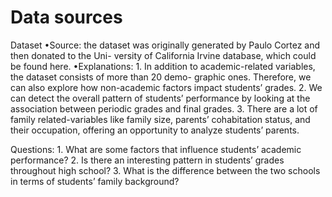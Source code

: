 # Data sources

Dataset
•Source: the dataset was originally generated by Paulo Cortez and then donated to the Uni-
versity of California Irvine database, which could be found here.
•Explanations:
1. In addition to academic-related variables, the dataset consists of more than 20 demo-
graphic ones. Therefore, we can also explore how non-academic factors impact students’
grades.
2. We can detect the overall pattern of students’ performance by looking at the association
between periodic grades and final grades.
3. There are a lot of family related-variables like family size, parents’ cohabitation status,
and their occupation, offering an opportunity to analyze students’ parents.

Questions:
1. What are some factors that influence students’ academic performance?
2. Is there an interesting pattern in students’ grades throughout high school?
3. What is the difference between the two schools in terms of students’ family background?

